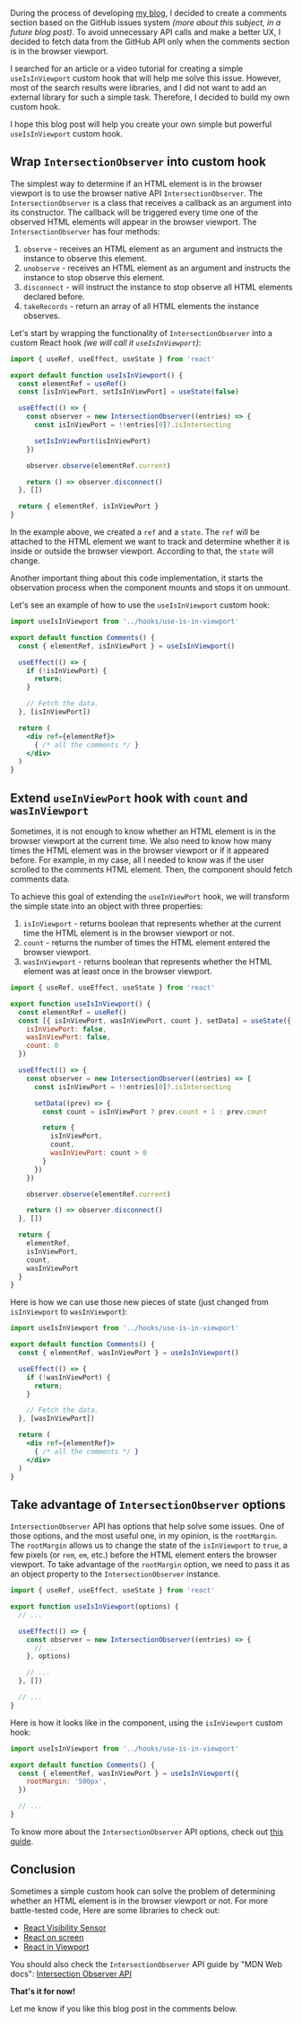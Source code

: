 During the process of developing [my blog](/), I decided to create a comments section based on the GitHub issues system *(more about this subject, in a future blog post)*. To avoid unnecessary API calls and make a better UX, I decided to fetch data from the GitHub API only when the comments section is in the browser viewport.

I searched for an article or a video tutorial for creating a simple `useIsInViewport` custom hook that will help me solve this issue. However, most of the search results were libraries, and I did not want to add an external library for such a simple task. Therefore, I decided to build my own custom hook.

I hope this blog post will help you create your own simple but powerful `useIsInViewport` custom hook.

## Wrap `IntersectionObserver` into custom hook

The simplest way to determine if an HTML element is in the browser viewport is to use the browser native API `IntersectionObserver`. The `IntersectionObserver` is a class that receives a callback as an argument into its constructor. The callback will be triggered every time one of the observed HTML elements will appear in the browser viewport. The `IntersectionObserver` has four methods:

1. `observe` - receives an HTML element as an argument and instructs the instance to observe this element.
2. `unobserve` - receives an HTML element as an argument and instructs the instance to stop observe this element.
3. `disconnect` - will instruct the instance to stop observe all HTML elements declared before.
3. `takeRecords` - return an array of all HTML elements the instance observes.

Let's start by wrapping the functionality of `IntersectionObserver` into a custom React hook *(we will call it `useIsInViewport`)*:

```js
import { useRef, useEffect, useState } from 'react'

export default function useIsInViewport() {
  const elementRef = useRef()
  const [isInViewPort, setIsInViewPort] = useState(false)

  useEffect(() => {
    const observer = new IntersectionObserver((entries) => {
      const isInViewPort = !!entries[0]?.isIntersecting

      setIsInViewPort(isInViewPort)
    })

    observer.observe(elementRef.current)

    return () => observer.disconnect()
  }, [])

  return { elementRef, isInViewPort }
}
```

In the example above, we created a `ref` and a `state`. The `ref` will be attached to the HTML element we want to track and determine whether it is inside or outside the browser viewport. According to that, the `state` will change.

Another important thing about this code implementation, it starts the observation process when the component mounts and stops it on unmount.

Let's see an example of how to use the `useIsInViewport` custom hook:


```jsx
import useIsInViewport from '../hooks/use-is-in-viewport'

export default function Comments() {
  const { elementRef, isInViewPort } = useIsInViewport()

  useEffect(() => {
    if (!isInViewPort) {
      return;
    }

    // Fetch the data.
  }, [isInViewPort])

  return (
    <div ref={elementRef}>
      { /* all the comments */ }
    </div>
  )
}
```

## Extend `useInViewPort` hook with `count` and `wasInViewport`

Sometimes, it is not enough to know whether an HTML element is in the browser viewport at the current time. We also need to know how many times the HTML element was in the browser viewport or if it appeared before. For example, in my case, all I needed to know was if the user scrolled to the comments HTML element. Then, the component should fetch comments data.

To achieve this goal of extending the `useInViewPort` hook, we will transform the simple state into an object with three properties:

1. `isInViewport` - returns boolean that represents whether at the current time the HTML element is in the browser viewport or not.
2. `count` - returns the number of times the HTML element entered the browser viewport.
3. `wasInViewport` - returns boolean that represents whether the HTML element was at least once in the browser viewport.

```js
import { useRef, useEffect, useState } from 'react'

export function useIsInViewport() {
  const elementRef = useRef()
  const [{ isInViewPort, wasInViewPort, count }, setData] = useState({
    isInViewPort: false,
    wasInViewPort: false,
    count: 0
  })

  useEffect(() => {
    const observer = new IntersectionObserver((entries) => {
      const isInViewPort = !!entries[0]?.isIntersecting

      setData((prev) => {
        const count = isInViewPort ? prev.count + 1 : prev.count

        return {
          isInViewPort,
          count,
          wasInViewPort: count > 0
        }
      })
    })

    observer.observe(elementRef.current)

    return () => observer.disconnect()
  }, [])

  return {
    elementRef,
    isInViewPort,
    count,
    wasInViewPort
  }
}
```

Here is how we can use those new pieces of state (just changed from `isInViewport` to `wasInViewport`):

```jsx
import useIsInViewport from '../hooks/use-is-in-viewport'

export default function Comments() {
  const { elementRef, wasInViewPort } = useIsInViewport()

  useEffect(() => {
    if (!wasInViewPort) {
      return;
    }

    // Fetch the data.
  }, [wasInViewPort])

  return (
    <div ref={elementRef}>
      { /* all the comments */ }
    </div>
  )
}
```

## Take advantage of `IntersectionObserver` options

`IntersectionObserver` API has options that help solve some issues. One of those options, and the most useful one, in my opinion, is the `rootMargin`. The `rootMargin` allows us to change the state of the `isInViewport` to `true`, a few pixels (or `rem`, `em`, etc.) before the HTML element enters the browser viewport. To take advantage of the `rootMargin` option, we need to pass it as an object property to the `IntersectionObserver` instance.

```js
import { useRef, useEffect, useState } from 'react'

export function useIsInViewport(options) {
  // ...

  useEffect(() => {
    const observer = new IntersectionObserver((entries) => {
      // ...
    }, options)

    // ...
  }, [])

  // ...
}
```

Here is how it looks like in the component, using the `isInViewport` custom hook:

```jsx
import useIsInViewport from '../hooks/use-is-in-viewport'

export default function Comments() {
  const { elementRef, wasInViewPort } = useIsInViewport({
    rootMargin: '500px',
  })

  // ...
}
```

To know more about the `IntersectionObserver` API options, check out <a href="https://developer.mozilla.org/en-US/docs/Web/API/Intersection_Observer_API" target="_blank" rel="noreferrer">this guide</a>.

## Conclusion

Sometimes a simple custom hook can solve the problem of determining whether an HTML element is in the browser viewport or not. For more battle-tested code, Here are some libraries to check out:

- <a href="https://github.com/joshwnj/react-visibility-sensor" target="_blank" rel="noreferrer"> React Visibility Sensor </a>
- <a href="https://github.com/fkhadra/react-on-screen" target="_blank" rel="noreferrer"> React on screen </a>
- <a href="https://github.com/roderickhsiao/react-in-viewport" target="_blank" rel="noreferrer"> React in Viewport </a>

You should also check the `IntersectionObserver` API guide by "MDN Web docs": <a href="https://developer.mozilla.org/en-US/docs/Web/API/Intersection_Observer_API" target="_blank" rel="noreferrer"> Intersection Observer API </a>

**That's it for now!**

Let me know if you like this blog post in the comments below.
